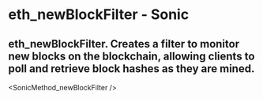 # eth_newBlockFilter - Sonic

## eth_newBlockFilter. Creates a filter to monitor new blocks on the blockchain, allowing clients to poll and retrieve block hashes as they are mined.


<SonicMethod_newBlockFilter />
